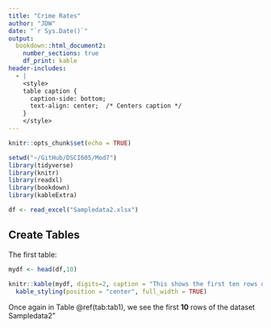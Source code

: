 ```yaml
---
title: "Crime Rates"
author: "JDW"
date: "`r Sys.Date()`"
output: 
  bookdown::html_document2:
    number_sections: true
    df_print: kable
header-includes:
  - |
    <style>
    table caption {
      caption-side: bottom;
      text-align: center;  /* Centers caption */
    }
    </style>
---
```


```r
knitr::opts_chunk$set(echo = TRUE)
```

```r
setwd("~/GitHub/DSCI605/Mod7")
library(tidyverse)
library(knitr)
library(readxl)
library(bookdown)
library(kableExtra)
```

```r
df <- read_excel("Sampledata2.xlsx")
```

## Create Tables

The first table:

```r
mydf <- head(df,10)
    
knitr::kable(mydf, digits=2, caption = "This shows the first ten rows of 'Sampledata2'") %>%
  kable_styling(position = "center", full_width = TRUE)
```

Once again in Table \@ref(tab:tab1), we see the first **10** rows  of the dataset Sampledata2"

